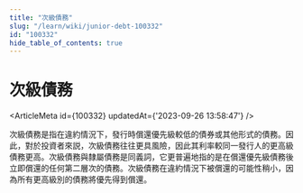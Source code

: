 ```yaml
---
title: "次級債務"
slug: "/learn/wiki/junior-debt-100332"
id: "100332"
hide_table_of_contents: true
---
```



# 次級債務

<ArticleMeta id={100332} updatedAt={'2023-09-26 13:58:47'} />
<div className='border-solid border-b border-t-0 my-4 border-[var(--ifm-color-gray-300)]' />

次級債務是指在違約情況下，發行時償還優先級較低的債券或其他形式的債務。因此，對於投資者來説，次級債務往往更具風險，因此其利率較同一發行人的更高級債務更高。次級債務與隸屬債務是同義詞，它更普遍地指的是在償還優先級債務後立即償還的任何第二層次的債務。次級債務在違約情況下被償還的可能性稍小，因為所有更高級別的債務將優先得到償還。
